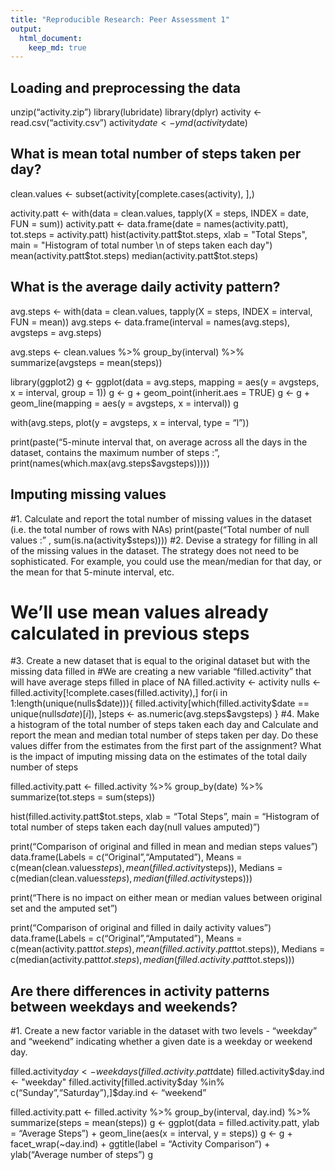 ```yaml
---
title: "Reproducible Research: Peer Assessment 1"
output: 
  html_document:
    keep_md: true
---
```



## Loading and preprocessing the data
unzip("activity.zip")
library(lubridate)
library(dplyr)
activity <- read.csv("activity.csv")
activity$date <- ymd(activity$date)


## What is mean total number of steps taken per day?

clean.values <- subset(activity[complete.cases(activity), ],)

activity.patt  <- with(data = clean.values, tapply(X = steps, INDEX = date, FUN = sum))
activity.patt  <- data.frame(date = names(activity.patt), tot.steps = activity.patt)
hist(activity.patt$tot.steps, xlab = "Total Steps", 
            main = "Histogram of total number \n of steps taken each day")
mean(activity.patt$tot.steps)
median(activity.patt$tot.steps)          


## What is the average daily activity pattern?

avg.steps <- with(data = clean.values, tapply(X = steps, INDEX = interval, FUN = mean))
avg.steps  <- data.frame(interval = names(avg.steps), avgsteps = avg.steps)

avg.steps <- clean.values %>% group_by(interval) %>% summarize(avgsteps = mean(steps))

library(ggplot2)
g <- ggplot(data = avg.steps, mapping = aes(y = avgsteps,  x = interval, group = 1)) 
g <- g + geom_point(inherit.aes = TRUE) 
g <- g  + geom_line(mapping = aes(y = avgsteps,  x = interval))
g

with(avg.steps, plot(y = avgsteps,  x = interval, type = "l"))


print(paste("5-minute interval that, on average across all the days in the dataset, contains the maximum number of steps :", print(names(which.max(avg.steps$avgsteps)))))

## Imputing missing values
#1. Calculate and report the total number of missing values in the dataset (i.e. the total number of rows with NAs) 
print(paste("Total number of null values :" , sum(is.na(activity$steps))))
#2. Devise a strategy for filling in all of the missing values in the dataset. The strategy does not need to be sophisticated. For example, you could use the mean/median for that day, or the mean for that 5-minute interval, etc.

# We'll use mean values already calculated in previous steps

#3. Create a new dataset that is equal to the original dataset but with the missing data filled in
#We are creating a new variable "filled.activity" that will have average steps filled in place of NA
filled.activity <- activity
nulls <- filled.activity[!complete.cases(filled.activity),]
for(i in 1:length(unique(nulls$date))){
  filled.activity[which(filled.activity$date == unique(nulls$date)[i]),]$steps <- as.numeric(avg.steps$avgsteps)
}
#4. Make a histogram of the total number of steps taken each day and Calculate and report the mean and median total number of steps taken per day. Do these values differ from the estimates from the first part of the assignment? What is the impact of imputing missing data on the estimates of the total daily number of steps

filled.activity.patt <- filled.activity %>% group_by(date) %>% summarize(tot.steps = sum(steps))

hist(filled.activity.patt$tot.steps, xlab = "Total Steps", 
            main = "Histogram of total number \n of steps taken each day(null values amputed)")
            
print("Comparison of original and filled in mean and median steps values")
data.frame(Labels = c("Original","Amputated"), Means = c(mean(clean.values$steps), mean(filled.activity$steps)),
                    Medians =  c(median(clean.values$steps), median(filled.activity$steps)))



print("There is no impact on either mean or median values between original set and the amputed set")


print("Comparison of original and filled in daily activity values")
data.frame(Labels = c("Original","Amputated"), Means = c(mean(activity.patt$tot.steps), mean(filled.activity.patt$tot.steps)),
                    Medians = c(median(activity.patt$tot.steps), median(filled.activity.patt$tot.steps)))


## Are there differences in activity patterns between weekdays and weekends?
#1. Create a new factor variable in the dataset with two levels - "weekday" and "weekend" indicating whether a given date is a weekday or weekend day.

filled.activity$day <- weekdays(filled.activity.patt$date)
filled.activity$day.ind <- "weekday"
filled.activity[filled.activity$day %in% c("Sunday","Saturday"),]$day.ind <- "weekend"

filled.activity.patt <- filled.activity %>% group_by(interval, day.ind) %>% summarize(steps = mean(steps))
g <- ggplot(data = filled.activity.patt, ylab = "Average Steps") + geom_line(aes(x = interval, y = steps)) 
g <- g + facet_wrap(~day.ind) + ggtitle(label = "Activity Comparison") + ylab("Average number of steps")
g






